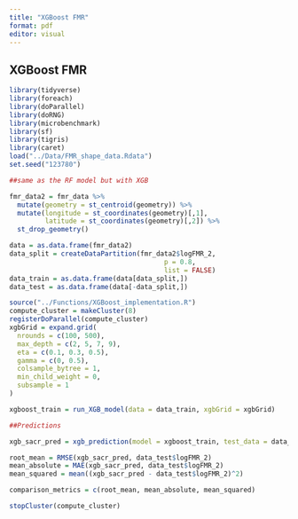 ```yaml
---
title: "XGBoost FMR"
format: pdf
editor: visual
---
```


## XGBoost FMR

```r
library(tidyverse)
library(foreach)
library(doParallel)
library(doRNG)
library(microbenchmark)
library(sf)
library(tigris)
library(caret)
load("../Data/FMR_shape_data.Rdata")
set.seed("123780")
```

```r
##same as the RF model but with XGB

fmr_data2 = fmr_data %>% 
  mutate(geometry = st_centroid(geometry)) %>% 
  mutate(longitude = st_coordinates(geometry)[,1], 
         latitude = st_coordinates(geometry)[,2]) %>% 
  st_drop_geometry()

data = as.data.frame(fmr_data2)
data_split = createDataPartition(fmr_data2$logFMR_2,
                                       p = 0.8,
                                       list = FALSE)
data_train = as.data.frame(data[data_split,])
data_test = as.data.frame(data[-data_split,])
```

```r
source("../Functions/XGBoost_implementation.R")
compute_cluster = makeCluster(8)
registerDoParallel(compute_cluster)
xgbGrid = expand.grid(
  nrounds = c(100, 500),
  max_depth = c(2, 5, 7, 9),
  eta = c(0.1, 0.3, 0.5),
  gamma = c(0, 0.5),
  colsample_bytree = 1,
  min_child_weight = 0,
  subsample = 1
)

xgboost_train = run_XGB_model(data = data_train, xgbGrid = xgbGrid)

##Predictions

xgb_sacr_pred = xgb_prediction(model = xgboost_train, test_data = data_test)

root_mean = RMSE(xgb_sacr_pred, data_test$logFMR_2)
mean_absolute = MAE(xgb_sacr_pred, data_test$logFMR_2)
mean_squared = mean((xgb_sacr_pred - data_test$logFMR_2)^2)

comparison_metrics = c(root_mean, mean_absolute, mean_squared)

stopCluster(compute_cluster)
```
